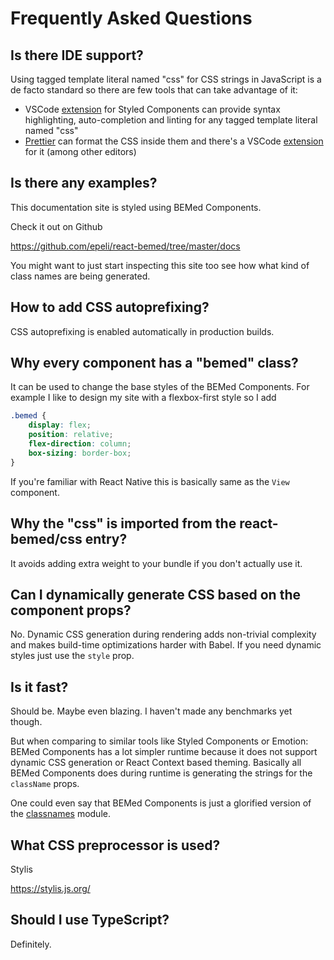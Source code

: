 
<Title>FAQ</Title>

# Frequently Asked Questions

## Is there IDE support?

Using tagged template literal named "css" for CSS strings in JavaScript is a
de facto standard so there are few tools that can take advantage of it:

-   VSCode [extension][styled-components] for Styled Components can provide
    syntax highlighting, auto-completion and linting for any tagged
    template literal named "css"
-   [Prettier][prettier] can format the CSS inside them and there's a VSCode
    [extension][vscode-prettier] for it (among other editors)

[styled-components]: https://marketplace.visualstudio.com/items?itemName=jpoissonnier.vscode-styled-components
[prettier]: https://prettier.io/
[vscode-prettier]: https://marketplace.visualstudio.com/items?itemName=esbenp.prettier-vscode

## Is there any examples?

This documentation site is styled using BEMed Components.

Check it out on Github

<https://github.com/epeli/react-bemed/tree/master/docs>

You might want to just start inspecting this site too see how what kind of
class names are being generated.

## How to add CSS autoprefixing?

CSS autoprefixing is enabled automatically in production builds.

## Why every component has a "bemed" class?

It can be used to change the base styles of the BEMed Components. For example
I like to design my site with a flexbox-first style so I add

```css
.bemed {
    display: flex;
    position: relative;
    flex-direction: column;
    box-sizing: border-box;
}
```

If you're familiar with React Native this is basically same as the `View` component.

## Why the "css" is imported from the react-bemed/css entry?

It avoids adding extra weight to your bundle if you don't actually use it.

## Can I dynamically generate CSS based on the component props?

No. Dynamic CSS generation during rendering adds non-trivial complexity and
makes build-time optimizations harder with Babel. If you need dynamic styles
just use the `style` prop.

## Is it fast?

Should be. Maybe even blazing. I haven't made any benchmarks yet though.

But when comparing to similar tools
like Styled Components or Emotion: BEMed Components has a lot simpler runtime
because it does not support dynamic CSS generation or React Context based
theming. Basically all BEMed Components does during runtime is generating the
strings for the `className` props.

One could even say that BEMed Components is just a glorified version of the
[classnames][] module.

[classnames]: https://www.npmjs.com/package/classnames

## What CSS preprocessor is used?

Stylis

<https://stylis.js.org/>

## Should I use TypeScript?

Definitely.
